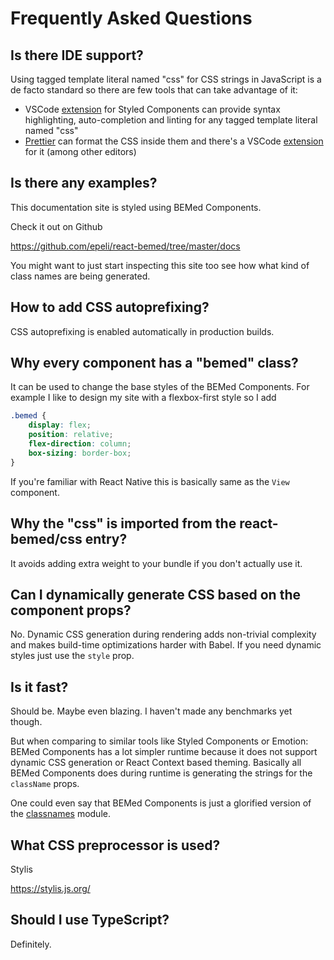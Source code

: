 
<Title>FAQ</Title>

# Frequently Asked Questions

## Is there IDE support?

Using tagged template literal named "css" for CSS strings in JavaScript is a
de facto standard so there are few tools that can take advantage of it:

-   VSCode [extension][styled-components] for Styled Components can provide
    syntax highlighting, auto-completion and linting for any tagged
    template literal named "css"
-   [Prettier][prettier] can format the CSS inside them and there's a VSCode
    [extension][vscode-prettier] for it (among other editors)

[styled-components]: https://marketplace.visualstudio.com/items?itemName=jpoissonnier.vscode-styled-components
[prettier]: https://prettier.io/
[vscode-prettier]: https://marketplace.visualstudio.com/items?itemName=esbenp.prettier-vscode

## Is there any examples?

This documentation site is styled using BEMed Components.

Check it out on Github

<https://github.com/epeli/react-bemed/tree/master/docs>

You might want to just start inspecting this site too see how what kind of
class names are being generated.

## How to add CSS autoprefixing?

CSS autoprefixing is enabled automatically in production builds.

## Why every component has a "bemed" class?

It can be used to change the base styles of the BEMed Components. For example
I like to design my site with a flexbox-first style so I add

```css
.bemed {
    display: flex;
    position: relative;
    flex-direction: column;
    box-sizing: border-box;
}
```

If you're familiar with React Native this is basically same as the `View` component.

## Why the "css" is imported from the react-bemed/css entry?

It avoids adding extra weight to your bundle if you don't actually use it.

## Can I dynamically generate CSS based on the component props?

No. Dynamic CSS generation during rendering adds non-trivial complexity and
makes build-time optimizations harder with Babel. If you need dynamic styles
just use the `style` prop.

## Is it fast?

Should be. Maybe even blazing. I haven't made any benchmarks yet though.

But when comparing to similar tools
like Styled Components or Emotion: BEMed Components has a lot simpler runtime
because it does not support dynamic CSS generation or React Context based
theming. Basically all BEMed Components does during runtime is generating the
strings for the `className` props.

One could even say that BEMed Components is just a glorified version of the
[classnames][] module.

[classnames]: https://www.npmjs.com/package/classnames

## What CSS preprocessor is used?

Stylis

<https://stylis.js.org/>

## Should I use TypeScript?

Definitely.
